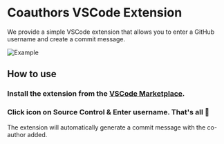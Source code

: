 
# Coauthors VSCode Extension

We provide a simple VSCode extension that allows you to enter a GitHub username and create a commit message.

![Example](/img/vscode-example.gif)

## How to use

<Steps>

### Install the extension from the [VSCode Marketplace](https://marketplace.visualstudio.com/items?itemName=coauthors.coauthors-vscode).

### Click icon on Source Control & Enter username. That's all 🎉

The extension will automatically generate a commit message with the co-author added.

</Steps>
